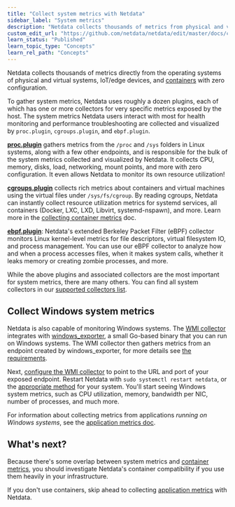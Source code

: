 ```yaml
---
title: "Collect system metrics with Netdata"
sidebar_label: "System metrics"
description: "Netdata collects thousands of metrics from physical and virtual systems, IoT/edge devices, and containers with zero configuration."
custom_edit_url: "https://github.com/netdata/netdata/edit/master/docs/collect/system-metrics.md"
learn_status: "Published"
learn_topic_type: "Concepts"
learn_rel_path: "Concepts"
---
```



Netdata collects thousands of metrics directly from the operating systems of physical and virtual systems, IoT/edge
devices, and [containers](/docs/nightly/concepts/container-metrics) with zero configuration.

To gather system metrics, Netdata uses roughly a dozen plugins, each of which has one or more collectors for very
specific metrics exposed by the host. The system metrics Netdata users interact with most for health monitoring and
performance troubleshooting are collected and visualized by `proc.plugin`, `cgroups.plugin`, and `ebpf.plugin`.

[**proc.plugin**](/docs/nightly/references/collectors-references/system-metrics/os-provided-metrics-proc.plugin) gathers metrics from the `/proc` and `/sys` folders in Linux
systems, along with a few other endpoints, and is responsible for the bulk of the system metrics collected and
visualized by Netdata. It collects CPU, memory, disks, load, networking, mount points, and more with zero configuration.
It even allows Netdata to monitor its own resource utilization!

[**cgroups.plugin**](/docs/nightly/references/collectors-references/virtualized-environments/containers/monitor-cgroups) collects rich metrics about containers and virtual machines
using the virtual files under `/sys/fs/cgroup`. By reading cgroups, Netdata can instantly collect resource utilization
metrics for systemd services, all containers (Docker, LXC, LXD, Libvirt, systemd-nspawn), and more. Learn more in the
[collecting container metrics](/docs/nightly/concepts/container-metrics) doc.

[**ebpf.plugin**](/docs/nightly/references/collectors-references/system-metrics/kernel-traces-metrics-ebpf): Netdata's extended Berkeley Packet Filter (eBPF) collector
monitors Linux kernel-level metrics for file descriptors, virtual filesystem IO, and process management. You can use our
eBPF collector to analyze how and when a process accesses files, when it makes system calls, whether it leaks memory or
creating zombie processes, and more.

While the above plugins and associated collectors are the most important for system metrics, there are many others. You
can find all system collectors in our [supported collectors list](/docs/nightly/references/collectors/supported-collectors-list#system-collectors).

## Collect Windows system metrics

Netdata is also capable of monitoring Windows systems. The [WMI
collector](https://github.com/netdata/go.d.plugin/blob/master/modules/wmi/README.md) integrates with
[windows_exporter](https://github.com/prometheus-community/windows_exporter), a small Go-based binary that you can run
on Windows systems. The WMI collector then gathers metrics from an endpoint created by windows_exporter, for more
details see [the requirements](/docs/nightly/references/collectors-references/system-metrics/windows-machines#requirements).

Next, [configure the WMI
collector](https://github.com/netdata/go.d.plugin/blob/master/modules/wmi/README.md#configuration) to point to the URL
and port of your exposed endpoint. Restart Netdata with `sudo systemctl restart netdata`, or the [appropriate
method](https://github.com/netdata/netdata/blob/master/docs/configure/start-stop-restart.md) for your system. You'll start seeing Windows system metrics, such as CPU
utilization, memory, bandwidth per NIC, number of processes, and much more.

For information about collecting metrics from applications _running on Windows systems_, see the [application metrics
doc](https://github.com/netdata/netdata/blob/master/docs/collect/application-metrics.md#collect-metrics-from-applications-running-on-windows).

## What's next?

Because there's some overlap between system metrics and [container metrics](/docs/nightly/concepts/container-metrics), you
should investigate Netdata's container compatibility if you use them heavily in your infrastructure.

If you don't use containers, skip ahead to collecting [application metrics](/docs/nightly/concepts/application-metrics) with
Netdata.


